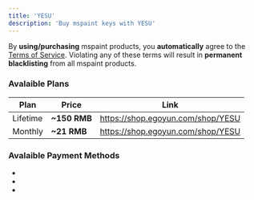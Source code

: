 ```yaml
---
title: 'YESU'
description: 'Buy mspaint keys with YESU'
---
```


<Callout type="warn">By **using/purchasing** mspaint products, you **automatically** agree to the [Terms of Service](https://www.mspaint.cc/tos). Violating any of these terms will result in **permanent blacklisting** from all mspaint products.</Callout>

### Avalaible Plans
| Plan          | Price        | Link                                 |
|-------------- | ------------ | ------------------------------------ |
| Lifetime      | **~150 RMB** | https://shop.egoyun.com/shop/YESU    |
| Monthly       | **~21 RMB**  | https://shop.egoyun.com/shop/YESU    |  

### Avalaible Payment Methods
- <PaymentItem icon="wechat.png" name="WeChat Pay" />
- <PaymentItem icon="alipay.png" name="Alipay" />
- <BankIcon />